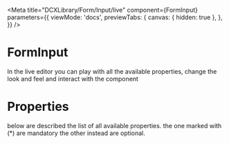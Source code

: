 
<Meta
  title="DCXLibrary/Form/Input/live"
  component={FormInput}
  parameters={{
    viewMode: 'docs',
    previewTabs: {
      canvas: { hidden: true },
    },
  }}
/>

# FormInput

In the live editor you can play with all the available properties, change the look and feel and interact with the component

<Canvas>
  <Story name="live">
    <FormInputLive />
  </Story>
</Canvas>

# Properties

below are described the list of all available properties. the one marked with (\*) are mandatory the other instead are optional.

<Props of={FormInput} />
